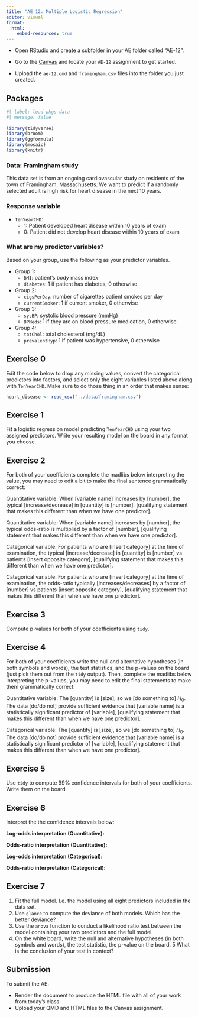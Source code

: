 ---
title: "AE 12: Multiple Logistic Regression"
editor: visual
format:
  html:
    embed-resources: true
---

::: callout-important
-   Open [RStudio](https://rstudio.collegeofidaho.edu/) and create a subfolder in your AE folder called "AE-12".

-   Go to the [Canvas](https://cofi.instructure.com/courses/17093/assignments/202842) and locate your `AE-12` assignment to get started.

-   Upload the `ae-12.qmd` and `framingham.csv` files into the folder you just created.
:::

## Packages

```{r}
#| label: load-pkgs-data
#| message: false
 
library(tidyverse)
library(broom)
library(ggformula)
library(mosaic)
library(knitr)
```

### Data: Framingham study

This data set is from an ongoing cardiovascular study on residents of the town of Framingham, Massachusetts. We want to predict if a randomly selected adult is high risk for heart disease in the next 10 years.

### Response variable

-   `TenYearCHD`:
    -   1: Patient developed heart disease within 10 years of exam
    -   0: Patient did not develop heart disease within 10 years of exam

### What are my predictor variables?

Based on your group, use the following as your predictor variables.

-   Group 1:
    -   `BMI`: patient's body mass index
    -   `diabetes`: 1 if patient has diabetes, 0 otherwise
-   Group 2:
    -   `cigsPerDay`: number of cigarettes patient smokes per day
    -   `currentSmoker`: 1 if current smoker, 0 otherwise
-   Group 3:
    -   `sysBP`: systolic blood pressure (mmHg)
    -   `BPMeds`: 1 if they are on blood pressure medication, 0 otherwise
-   Group 4:
    -   `totChol`: total cholesterol (mg/dL)
    -   `prevalentHyp`: 1 if patient was hypertensive, 0 otherwise

## Exercise 0

Edit the code below to drop any missing values, convert the categorical predictors into factors, and select only the eight variables listed above along with `TenYearCHD`. Make sure to do those thing in an order that makes sense:

```{r}
heart_disease <- read_csv("../data/framingham.csv")
```

## Exercise 1

Fit a logistic regression model predicting `TenYearCHD` using your two assigned predictors. Write your resulting model on the board in any format you choose.

## Exercise 2

For both of your coefficients complete the madlibs below interpreting the value, you may need to edit a bit to make the final sentence grammatically correct:

Quantitative variable: When \[variable name\] increases by \[number\], the typical \[increase/decrease\] in \[quantity\] is \[number\], \[qualifying statement that makes this different than when we have one predictor\].

Quantitative variable: When \[variable name\] increases by \[number\], the typical odds-ratio is multiplied by a factor of \[number\], \[qualifying statement that makes this different than when we have one predictor\].

Categorical variable: For patients who are \[insert category\] at the time of examination, the typical \[increase/decrease\] in \[quantity\] is \[number\] vs patients \[insert opposite category\], \[qualifying statement that makes this different than when we have one predictor\].

Categorical variable: For patients who are \[insert category\] at the time of examination, the odds-ratio typically \[increases/decreases\] by a factor of \[number\] vs patients \[insert opposite category\], \[qualifying statement that makes this different than when we have one predictor\].

## Exercise 3

Compute p-values for both of your coefficients using `tidy`.

## Exercise 4

For both of your coefficients write the null and alternative hypotheses (in both symbols and words), the test statistics, and the p-values on the board (just pick them out from the `tidy` output). Then, complete the madlibs below interpreting the p-values, you may need to edit the final statements to make them grammatically correct:

Quantitative variable: The \[quantity\] is \[size\], so we \[do something to\] $H_0$. The data \[do/do not\] provide sufficient evidence that \[variable name\] is a statistically significant predictor of \[variable\], \[qualifying statement that makes this different than when we have one predictor\].

Categorical variable: The \[quantity\] is \[size\], so we \[do something to\] $H_0$. The data \[do/do not\] provide sufficient evidence that \[variable name\] is a statistically significant predictor of \[variable\], \[qualifying statement that makes this different than when we have one predictor\].

## Exercise 5

Use `tidy` to compute 99% confidence intervals for both of your coefficients. Write them on the board.

## Exercise 6

Interpret the the confidence intervals below:

**Log-odds interpretation (Quantitative):**

**Odds-ratio interpretation (Quantitative):**

**Log-odds interpretation (Categorical):**

**Odds-ratio interpretation (Categorical):**

## Exercise 7

1.  Fit the full model. I.e. the model using all eight predictors included in the data set.
2.  Use `glance` to compute the deviance of both models. Which has the better deviance?
3.  Use the `anova` function to conduct a likelihood ratio test between the model containing your two predictors and the full model.
4.  On the white board, write the null and alternative hypotheses (in both symbols and words), the test statistic, the p-value on the board. 5 What is the conclusion of your test in context?

## Submission

::: callout-important
To submit the AE:

-   Render the document to produce the HTML file with all of your work from today's class.
-   Upload your QMD and HTML files to the Canvas assignment.
:::
